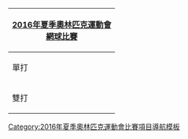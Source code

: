 {| style="float:right; clear:right; padding:0.3em; margin-left:15px; border:1px solid #B8C7D9; background:#f5faff; font-size:90%; line-height:1.5em"
|- style="background:#cedff2; text-align:center;"
!colspan=7|<span style="color:#FFFFFF;">[[2016年夏季奧林匹克運動會]]<br>[[2016年夏季奧林匹克運動會網球比賽|網球比賽]]
|-
|單打
|&nbsp;
|[[2016年夏季奧林匹克運動會網球男子單打比賽|男單]]
|&nbsp;
|[[2016年夏季奧林匹克運動會網球女子單打比賽|女單]]
|&nbsp;
|
|-
|雙打
|&nbsp;
|[[2016年夏季奧林匹克運動會網球男子雙打比賽|男雙]]
|&nbsp;
|[[2016年夏季奧林匹克運動會網球女子雙打比賽|女雙]]
|&nbsp;
|[[2016年夏季奧林匹克運動會網球混合雙打比賽|混雙]]
|}<noinclude>
[[Category:2016年夏季奧林匹克運動會比賽項目導航模板]]
[[Category:2016年夏季奧林匹克運動會網球比賽| ]]
</noinclude>
